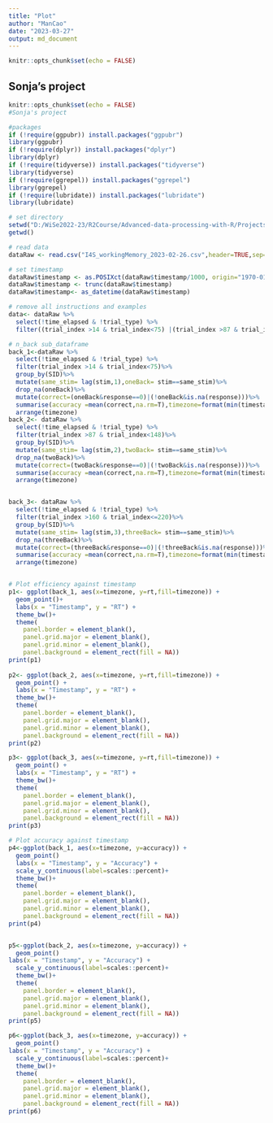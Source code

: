```yaml
---
title: "Plot"
author: "ManCao"
date: "2023-03-27"
output: md_document
---
```


```r
knitr::opts_chunk$set(echo = FALSE)
```

## Sonja's project

```r
knitr::opts_chunk$set(echo = FALSE)
#Sonja's project

#packages
if (!require(ggpubr)) install.packages("ggpubr")
library(ggpubr)
if (!require(dplyr)) install.packages("dplyr")
library(dplyr)
if (!require(tidyverse)) install.packages("tidyverse")
library(tidyverse)
if (!require(ggrepel)) install.packages("ggrepel")
library(ggrepel)
if (!require(lubridate)) install.packages("lubridate")
library(lubridate)

# set directory
setwd("D:/WiSe2022-23/R2Course/Advanced-data-processing-with-R/Projects/sonji-uni")
getwd()

# read data
dataRaw <- read.csv("I4S_workingMemory_2023-02-26.csv",header=TRUE,sep=';')

# set timestamp
dataRaw$timestamp <- as.POSIXct(dataRaw$timestamp/1000, origin="1970-01-01")
dataRaw$timestamp <- trunc(dataRaw$timestamp)
dataRaw$timestamp<- as_datetime(dataRaw$timestamp)

# remove all instructions and examples
data<- dataRaw %>% 
  select(!time_elapsed & !trial_type) %>%
  filter((trial_index >14 & trial_index<75) |(trial_index >87 & trial_index<148)|(trial_index >160 & trial_index<=220))

# n_back sub_dataframe
back_1<-dataRaw %>% 
  select(!time_elapsed & !trial_type) %>%
  filter(trial_index >14 & trial_index<75)%>%
  group_by(SID)%>%
  mutate(same_stim= lag(stim,1),oneBack= stim==same_stim)%>%
  drop_na(oneBack)%>%
  mutate(correct=(oneBack&response==0)|(!oneBack&is.na(response)))%>%
  summarise(accuracy =mean(correct,na.rm=T),timezone=format(min(timestamp),'%H:%M'),rt=rt)%>%
  arrange(timezone)
back_2<- dataRaw %>% 
  select(!time_elapsed & !trial_type) %>%
  filter(trial_index >87 & trial_index<148)%>%
  group_by(SID)%>%
  mutate(same_stim= lag(stim,2),twoBack= stim==same_stim)%>%
  drop_na(twoBack)%>%
  mutate(correct=(twoBack&response==0)|(!twoBack&is.na(response)))%>%
  summarise(accuracy =mean(correct,na.rm=T),timezone=format(min(timestamp),'%H:%M'),rt=rt)%>%
  arrange(timezone)


back_3<- dataRaw %>% 
  select(!time_elapsed & !trial_type) %>%
  filter(trial_index >160 & trial_index<=220)%>%
  group_by(SID)%>%
  mutate(same_stim= lag(stim,3),threeBack= stim==same_stim)%>%
  drop_na(threeBack)%>%
  mutate(correct=(threeBack&response==0)|(!threeBack&is.na(response)))%>%
  summarise(accuracy =mean(correct,na.rm=T),timezone=format(min(timestamp),'%H:%M'),rt=rt)%>%
  arrange(timezone)


# Plot efficiency against timestamp
p1<- ggplot(back_1, aes(x=timezone, y=rt,fill=timezone)) +
  geom_point()+
  labs(x = "Timestamp", y = "RT") +
  theme_bw()+
  theme(
    panel.border = element_blank(),
    panel.grid.major = element_blank(),
    panel.grid.minor = element_blank(),
    panel.background = element_rect(fill = NA))
print(p1)
  
p2<- ggplot(back_2, aes(x=timezone, y=rt,fill=timezone)) +
  geom_point() +
  labs(x = "Timestamp", y = "RT") +
  theme_bw()+
  theme(
    panel.border = element_blank(),
    panel.grid.major = element_blank(),
    panel.grid.minor = element_blank(),
    panel.background = element_rect(fill = NA))
print(p2)

p3<- ggplot(back_3, aes(x=timezone, y=rt,fill=timezone)) +
  geom_point() +
  labs(x = "Timestamp", y = "RT") +
  theme_bw()+
  theme(
    panel.border = element_blank(),
    panel.grid.major = element_blank(),
    panel.grid.minor = element_blank(),
    panel.background = element_rect(fill = NA))
print(p3)

# Plot accuracy against timestamp
p4<-ggplot(back_1, aes(x=timezone, y=accuracy)) +
  geom_point()
  labs(x = "Timestamp", y = "Accuracy") +
  scale_y_continuous(label=scales::percent)+
  theme_bw()+
  theme(
    panel.border = element_blank(),
    panel.grid.major = element_blank(),
    panel.grid.minor = element_blank(),
    panel.background = element_rect(fill = NA))
print(p4)


p5<-ggplot(back_2, aes(x=timezone, y=accuracy)) +
  geom_point()
labs(x = "Timestamp", y = "Accuracy") +
  scale_y_continuous(label=scales::percent)+
  theme_bw()+
  theme(
    panel.border = element_blank(),
    panel.grid.major = element_blank(),
    panel.grid.minor = element_blank(),
    panel.background = element_rect(fill = NA))
print(p5)

p6<-ggplot(back_3, aes(x=timezone, y=accuracy)) +
  geom_point()
labs(x = "Timestamp", y = "Accuracy") +
  scale_y_continuous(label=scales::percent)+
  theme_bw()+
  theme(
    panel.border = element_blank(),
    panel.grid.major = element_blank(),
    panel.grid.minor = element_blank(),
    panel.background = element_rect(fill = NA))
print(p6)

```

